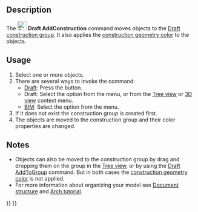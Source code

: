 <languages/>
<translate>

<!--T:8-->
{{Docnav
|[[Draft_AddToGroup|AddToGroup]]
|[[Draft_ToggleDisplayMode|ToggleDisplayMode]]
|[[Draft_Workbench|Draft]]
|IconL=Draft_AddToGroup.svg
|IconR=Draft_ToggleDisplayMode.svg
|IconC=Workbench_Draft.svg
}}

<!--T:1-->
{{GuiCommand
|Name=Draft AddConstruction
|MenuLocation=Utilities → Add to construction group<br>Utils → Add to construction group
|Workbenches=[[Draft_Workbench|Draft]], [[BIM_Workbench|BIM]]
|Version=0.17
|SeeAlso=[[Draft_ToggleConstructionMode|Draft ToggleConstructionMode]], [[Draft_AddToGroup|Draft AddToGroup]]
}}

==Description== <!--T:2-->

<!--T:4-->
The [[Image:Draft_AddConstruction.svg|24px]] '''Draft AddConstruction''' command moves objects to the [[Draft_ToggleConstructionMode|Draft construction group]]. It also applies the [[Draft_ToggleConstructionMode#Preferences|construction geometry color]] to the objects.

==Usage== <!--T:3-->

<!--T:5-->
# Select one or more objects.
# There are several ways to invoke the command:
#* [[Draft_Workbench|Draft]]: Press the {{Button|[[Image:Draft_AddConstruction.svg|16px]] [[Draft_AddConstruction|Add to construction group]]}} button.
#* Draft: Select the {{MenuCommand|Utilities → [[Image:Draft_AddConstruction.svg|16px]] Add to construction group}} option from the menu, or from the [[Tree_view|Tree view]] or [[3D_view|3D view]] context menu.
#* [[BIM_Workbench|BIM]]: Select the {{MenuCommand|Utils → [[Image:Draft_AddConstruction.svg|16px]] Add to construction group}} option from the menu.
# If it does not exist the construction group is created first.
# The objects are moved to the construction group and their color properties are changed.

==Notes== <!--T:13-->

<!--T:6-->
* Objects can also be moved to the construction group by drag and dropping them on the group in the [[Tree_view|Tree view]], or by using the [[Draft_AddToGroup|Draft AddToGroup]] command. But in both cases the [[Draft_ToggleConstructionMode#Preferences|construction geometry color]] is not applied.
* For more information about organizing your model see [[Document_structure|Document structure]] and [[Arch_tutorial#Organizing_your_model|Arch tutorial]].


<!--T:7-->
{{Docnav
|[[Draft_AddToGroup|AddToGroup]]
|[[Draft_ToggleDisplayMode|ToggleDisplayMode]]
|[[Draft_Workbench|Draft]]
|IconL=Draft_AddToGroup.svg
|IconR=Draft_ToggleDisplayMode.svg
|IconC=Workbench_Draft.svg
}}

</translate>
{{Draft Tools navi{{#translation:}}}}
{{Userdocnavi{{#translation:}}}}